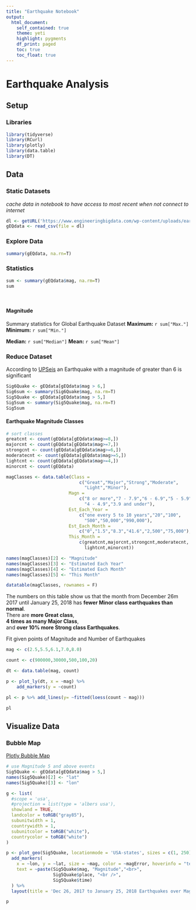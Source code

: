 ```yaml
---
title: "Earthquake Notebook"
output:
  html_document:
    self_contained: true
    theme: yeti
    highlight: pygments
    df_print: paged
    toc: true
    toc_float: true
---
```



# Earthquake Analysis

## Setup

### Libraries

```r
library(tidyverse)
library(RCurl)
library(plotly)
library(data.table)
library(DT)
```
## Data

### Static Datasets
 *cache data in notebook to have access to most recent when not connect to internet*
```r
dl <- getURL('https://www.engineeringbigdata.com/wp-content/uploads/earthquake_all.csv')
gEQdata <- read_csv(file = dl)
```

### Explore Data

```r
summary(gEQdata, na.rn=T)
```
### Statistics
```r
sum <- summary(gEQdata$mag, na.rm=T)
sum
```

<br>

#### Magnitude  

Summary statistics for Global Earthquake Dataset
**Maximum:** `r sum["Max."]` **Minimum:** `r sum["Min."]`

**Median:** `r sum["Median"]` **Mean:** `r sum["Mean"]` 

### Reduce Dataset

According to [UPSeis](http://www.geo.mtu.edu/UPSeis/magnitude.html) an Earthquake with a magnitude of greater than 6 is significant

```r
Sig6Quake <- gEQdata[gEQdata$mag > 6,]
Sig6sum <- summary(Sig6Quake$mag, na.rm=T)
Sig5Quake <- gEQdata[gEQdata$mag > 5,]
Sig5sum <- summary(Sig5Quake$mag, na.rm=T)
Sig5sum
```

#### Earthquake Magnitude Classes

```r
# sort classes
greatcnt <- count(gEQdata[gEQdata$mag>=8,])
majorcnt <- count(gEQdata[gEQdata$mag>=7,])
strongcnt <- count(gEQdata[gEQdata$mag>=6,])
moderatecnt <- count(gEQdata[gEQdata$mag>=5,])
lightcnt <- count(gEQdata[gEQdata$mag>=4,])
minorcnt <- count(gEQdata)
```


```r
magClasses <- data.table(Class = 
                            c("Great","Major","Strong","Moderate",
                              "Light","Minor"),
                        Magn = 
                            c("8 or more","7 - 7.9","6 - 6.9","5 - 5.9",
                              "4 - 4.9","3.9 and under"),
                        Est_Each_Year =
                            c("one every 5 to 10 years","20","100",
                              "500","50,000","990,000"),
                        Est_Each_Month =
                            c("0","1.5","8.3","41.6","2,500","75,000"),
                        This_Month =
                            c(greatcnt,majorcnt,strongcnt,moderatecnt,
                              lightcnt,minorcnt))

names(magClasses)[2] <- "Magnitude"
names(magClasses)[3] <- "Estimated Each Year"
names(magClasses)[4] <- "Estimated Each Month"
names(magClasses)[5] <- "This Month"

datatable(magClasses, rownames = F)
```
 The numbers on this table show us that the month from December 26m 2017 until January 25, 2018 has **fewer Minor class earthquakes than normal**. <br>
There are **more Great class**, <br>
**4 times as many Major Class**, <br>
and **over 10% more Strong class Earthquakes**. <br>

Fit given points of Magnitude and Number of Earthquakes
```r

mag <- c(2.5,5.5,6.1,7.0,8.0)

count <- c(900000,30000,500,100,20)

dt <- data.table(mag, count)

p <- plot_ly(dt, x = ~mag) %>% 
    add_markers(y = ~count)

pl <- p %>% add_lines(y= ~fitted(loess(count ~ mag)))

pl
```



## Visualize Data  

### Bubble Map  

[Plotly Bubble Map](https://plot.ly/r/bubble-maps/)

```r
# use Magnitude 5 and above events
Sig5Quake <- gEQdata[gEQdata$mag > 5,]
names(Sig5Quake)[2] <- "lat"
names(Sig5Quake)[3] <- "lon"

g <- list(
  #scope = 'usa',
  #projection = list(type = 'albers usa'),
  showland = TRUE,
  landcolor = toRGB("gray85"),
  subunitwidth = 1,
  countrywidth = 1,
  subunitcolor = toRGB("white"),
  countrycolor = toRGB("white")
)

p <- plot_geo(Sig5Quake, locationmode = 'USA-states', sizes = c(1, 250)) %>%
  add_markers(
    x = ~lon, y = ~lat, size = ~mag, color = ~magError, hoverinfo = "text",
    text = ~paste(Sig5Quake$mag, "Magnitude","<br>",
                  Sig5Quake$place, "<br />",
                  Sig5Quake$time)
  ) %>%
  layout(title = 'Dec 26, 2017 to January 25, 2018 Earthquakes over Magnitude 5', geo = g)

p
```

